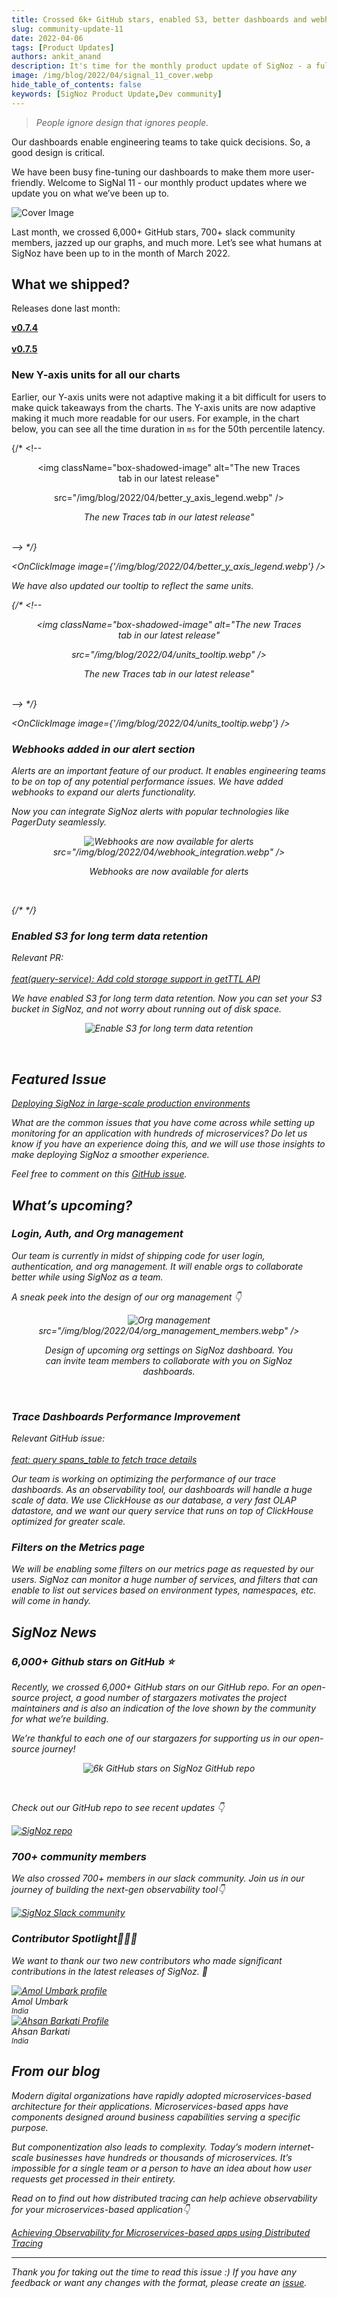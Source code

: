 ```yaml
---
title: Crossed 6k+ GitHub stars, enabled S3, better dashboards and webhooks - SigNal 11
slug: community-update-11
date: 2022-04-06
tags: [Product Updates]
authors: ankit_anand
description: It's time for the monthly product update of SigNoz - a full-stack open-source APM tool. Find out what we've been upto at SigNoz during March, 2022.
image: /img/blog/2022/04/signal_11_cover.webp
hide_table_of_contents: false
keywords: [SigNoz Product Update,Dev community]
---
```


<head>
  <link rel="canonical" href="https://signoz.io/blog/community-update-11/"/>
</head>

> _People ignore design that ignores people._

Our dashboards enable engineering teams to take quick decisions. So, a good design is critical.

We have been busy fine-tuning our dashboards to make them more user-friendly. Welcome to SigNal 11 - our monthly product updates where we update you on what we’ve been up to.



![Cover Image](/img/blog/2022/04/signal_11_cover.webp)

Last month, we crossed 6,000+ GitHub stars, 700+ slack community members, jazzed up our graphs, and much more. Let’s see what humans at SigNoz have been up to in the month of March 2022.

## What we shipped?

Releases done last month:

**[v0.7.4](https://github.com/SigNoz/signoz/releases/tag/v0.7.4)**<br></br>
**[v0.7.5](https://github.com/SigNoz/signoz/releases/tag/v0.7.5)**

### New Y-axis units for all our charts

Earlier, our Y-axis units were not adaptive making it a bit difficult for users to make quick takeaways from the charts. The Y-axis units are now adaptive making it much more readable for our users. For example, in the chart below, you can see all the time duration in `ms` for the 50th percentile latency.



{/* <!-- <figure data-zoomable align='center'>
    <img className="box-shadowed-image"
   alt="The new Traces tab in our latest release"
   
   src="/img/blog/2022/04/better_y_axis_legend.webp"
   />
<figcaption><i>The new Traces tab in our latest release"
   </figure>
<br/> --> */}


<OnClickImage image={'/img/blog/2022/04/better_y_axis_legend.webp'} />

We have also updated our tooltip to reflect the same units.

{/* <!-- <figure data-zoomable align='center'>
    <img className="box-shadowed-image"
   alt="The new Traces tab in our latest release"
   
   src="/img/blog/2022/04/units_tooltip.webp"
   />
<figcaption><i>The new Traces tab in our latest release"
   </figure>
<br/> --> */}

<OnClickImage image={'/img/blog/2022/04/units_tooltip.webp'} />

### Webhooks added in our alert section

Alerts are an important feature of our product. It enables engineering teams to be on top of any potential performance issues. We have added webhooks to expand our alerts functionality.

Now you can integrate SigNoz alerts with popular technologies like PagerDuty seamlessly.

<figure data-zoomable align='center'>
    <img className="box-shadowed-image"
   alt="Webhooks are now available for alerts"
   
   src="/img/blog/2022/04/webhook_integration.webp"
   />
<figcaption><i>Webhooks are now available for alerts</i></figcaption>
</figure>
<br/>

{/* <!-- ### Enabled S3 for long term data retention --> */}

### Enabled S3 for long term data retention

Relevant PR:<br></br>
[feat(query-service): Add cold storage support in getTTL API](https://github.com/SigNoz/signoz/pull/922)

We have enabled S3 for long term data retention. Now you can set your S3 bucket in SigNoz, and not worry about running out of disk space.

<figure data-zoomable align='center'>
    <img className="box-shadowed-image"
   alt="Enable S3 for long term data retention"
   src="/img/blog/2022/04/s3_bucket.webp"/>
   </figure>
<br/>

## Featured Issue

[Deploying SigNoz in large-scale production environments](https://github.com/SigNoz/signoz/issues/940)

What are the common issues that you have come across while setting up monitoring for an application with hundreds of microservices? Do let us know if you have an experience doing this, and we will use those insights to make deploying SigNoz a smoother experience.

Feel free to comment on this [GitHub issue](https://github.com/SigNoz/signoz/issues/940).

## What’s upcoming?

### **Login, Auth, and Org management**

Our team is currently in midst of shipping code for user login, authentication, and org management. It will enable orgs to collaborate better while using SigNoz as a team.

A sneak peek into the design of our org management 👇

<figure data-zoomable align='center'>
    <img className="box-shadowed-image"
   alt="Org management"
   
   src="/img/blog/2022/04/org_management_members.webp"
   />
<figcaption><i>Design of upcoming org settings on SigNoz dashboard. You can invite team members to collaborate with you on SigNoz dashboards.</i></figcaption>
</figure>
<br/>

### Trace Dashboards Performance Improvement

Relevant GitHub issue:<br></br>
[feat: query spans_table to fetch trace details](https://github.com/SigNoz/signoz/pull/838)

Our team is working on optimizing the performance of our trace dashboards. As an observability tool, our dashboards will handle a huge scale of data. We use ClickHouse as our database, a very fast OLAP datastore, and we want our query service that runs on top of ClickHouse optimized for greater scale.

### Filters on the Metrics page

We will be enabling some filters on our metrics page as requested by our users. SigNoz can monitor a huge number of services, and filters that can enable to list out services based on environment types, namespaces, etc. will come in handy.

## SigNoz News

### 6,000+ Github stars on GitHub ⭐️

Recently, we crossed 6,000+ GitHub stars on our GitHub repo. For an open-source project, a good number of stargazers motivates the project maintainers and is also an indication of the love shown by the community for what we’re building.

We’re thankful to each one of our stargazers for supporting us in our open-source journey!

<figure data-zoomable align='center'>
    <img className="box-shadowed-image"
   alt="6k GitHub stars on SigNoz GitHub repo"
   src="/img/blog/2022/04/6k_stargazers.webp"/>
   </figure>
<br/>

Check out our GitHub repo to see recent updates 👇

<div class="text--center">

[![SigNoz repo](/img/blog/common/signoz_github.webp)](https://github.com/signoz/signoz)

</div>

### 700+ community members

We also crossed 700+ members in our slack community. Join us in our journey of building the next-gen observability tool👇

[![SigNoz Slack community](/img/blog/common/join_slack_cta.webp)](https://signoz.io/slack)

### Contributor Spotlight👩🏻‍💻

We want to thank our two new contributors who made significant contributions in the latest releases of SigNoz. 🤗

<div class="row">
    <div class="col col--6">
      <div class="avatar">
      <a
         class="avatar__photo-link avatar__photo avatar__photo--lg"
         href="https://github.com/mindhash"
      >
         <img
            alt="Amol Umbark profile"
            src="https://avatars.githubusercontent.com/u/10277894?v=4"
         />
      </a>
      <div class="avatar__intro">
         <div class="avatar__name">Amol Umbark</div>
         <small class="avatar__subtitle">
         India
         </small>
      </div>
      </div>
   </div>
    <div class="col col--6">
      <div class="avatar">
      <a
         class="avatar__photo-link avatar__photo avatar__photo--lg"
         href="https://github.com/ahsanbarkati"
      >
         <img
            alt="Ahsan Barkati Profile"
            src="https://avatars.githubusercontent.com/u/11457225?v=4"
         />
      </a>
      <div class="avatar__intro">
         <div class="avatar__name">Ahsan Barkati</div>
         <small class="avatar__subtitle">
            India
         </small>
      </div>
      </div>
   </div>
</div>

<p></p>

## From our blog

Modern digital organizations have rapidly adopted microservices-based architecture for their applications. Microservices-based apps have components designed around business capabilities serving a specific purpose.

But componentization also leads to complexity. Today’s modern internet-scale businesses have hundreds or thousands of microservices. It’s impossible for a single team or a person to have an idea about how user requests get processed in their entirety.

Read on to find out how distributed tracing can help achieve observability for your microservices-based application👇

[Achieving Observability for Microservices-based apps using Distributed Tracing](https://signoz.io/blog/microservices-observability-with-distributed-tracing/)

---

Thank you for taking out the time to read this issue :) If you have any feedback or want any changes with the format, please create an [issue](https://github.com/SigNoz/signoz/issues).
